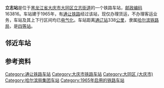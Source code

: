 {{noteTA
|1=zh-cn:始发车次; zh-hk:列車班次;
|2=zh-cn:车次; zh-hk:班次;
}}
{{Infobox China railway station
|车站名称 = 立志站
|图片 = 
|图片介绍 = 
|其他名称 = 
|车站拼音 = Lizhi
|英文名称 = Lizhi Railway Station
|车站代码 = 56969<ref>{{cite book|title=中华人民共和国铁路车站代码（GB/T 10302-2010）|publisher=中国标准出版社|year=2010|isbn=155066140495|ignore-isbn-error=true|pages=21}}</ref>
|电报码 = LZX<ref>{{cite book|author=铁道部电子计算技术中心, 铁道部运输局|title=铁路车站站名代码表：TMIS使用|publisher=中国铁道出版社|location=北京|year=1998|isbn=9787113030995|pages=140}}</ref><ref>{{cite book|author=[[中华人民共和国铁道部|中华人民共和国铁道部]]|title=铁路电报站名略号（2012）|publisher=中国铁道出版社|location=北京|year=2012|unified=15113·3468|pages=73}}</ref>
|拼音码 = LZH
|车站地址 = [[黑龙江省|黑龙江省]][[大庆市|大庆市]][[大同区_(大庆市)|大同区]][[立志街道|立志街道]]
|坐标 = {{coord|45.992810|124.564106|display=inline,title}}
|归属 = [[哈尔滨铁路局|哈尔滨铁路局]]
|线路 = [[通让铁路|通让铁路]]
|车站等级 = [[四等站_(中铁)|四等站]]
}}
'''立志站'''是位于[[黑龙江省|黑龙江省]][[大庆市|大庆市]][[大同区_(大庆市)|大同区]][[立志街道|立志街道]]的一个铁路车站，[[邮政编码|邮政编码]]163816。车站建于1965年，有[[通让铁路|通让铁路]]经过该站，现仅办理货运，不办理客运业务，车站及其上下行区间均已[[电气化|电气化]]。车站距离[[通辽站|通辽站]]338[[公里|公里]]，隶属[[哈尔滨铁路局|哈尔滨铁路局]]，是[[四等站_(中铁)|四等站]]。

==邻近车站==
{{start rail box|[[File:China_Railways.svg|16px]] [[中国铁路|中国铁路]]}}
{{s-inop|[[太阳升站|太阳升站]]|{{站|通辽}}方向}}
{{s-line|[[通让铁路|通让铁路]]<br />← 6km 立志站 7km →}}
{{s-inop|[[向阳村站|向阳村站]]|{{站|大庆西}}方向}}
{{end box}}

==参考资料==
{{reflist}}

{{通让铁路}}
{{铁路车站小作品}}
{{黑龙江小作品}}

[[Category:通让铁路车站|Category:通让铁路车站]]
[[Category:大庆市铁路车站|Category:大庆市铁路车站]]
[[Category:大同区_(大庆市)|Category:大同区 (大庆市)]]
[[Category:哈尔滨局集团车站|Category:哈尔滨局集团车站]]
[[Category:1965年启用的铁路车站|Category:1965年启用的铁路车站]]